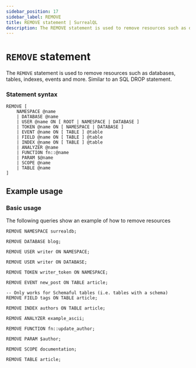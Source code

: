 ```yaml
---
sidebar_position: 17
sidebar_label: REMOVE
title: REMOVE statement | SurrealQL
description: The REMOVE statement is used to remove resources such as databases, tables, indexes, events and more.
---
```


# `REMOVE` statement

The `REMOVE` statement is used to remove resources such as databases, tables, indexes, events and more. Similar to an SQL DROP statement.

### Statement syntax

```surql title="SurrealQL Syntax"
REMOVE [
	NAMESPACE @name
	| DATABASE @name
	| USER @name ON [ ROOT | NAMESPACE | DATABASE ]
	| TOKEN @name ON [ NAMESPACE | DATABASE ]
	| EVENT @name ON [ TABLE ] @table
	| FIELD @name ON [ TABLE ] @table
	| INDEX @name ON [ TABLE ] @table
    | ANALYZER @name
    | FUNCTION fn::@name
    | PARAM $@name
	| SCOPE @name
	| TABLE @name
]
```

## Example usage
### Basic usage

The following queries show an example of how to remove resources

```surql
REMOVE NAMESPACE surrealdb;

REMOVE DATABASE blog;

REMOVE USER writer ON NAMESPACE;

REMOVE USER writer ON DATABASE;

REMOVE TOKEN writer_token ON NAMESPACE;

REMOVE EVENT new_post ON TABLE article;

-- Only works for Schemaful tables (i.e. tables with a schema)
REMOVE FIELD tags ON TABLE article;

REMOVE INDEX authors ON TABLE article;

REMOVE ANALYZER example_ascii;

REMOVE FUNCTION fn::update_author;

REMOVE PARAM $author;

REMOVE SCOPE documentation;

REMOVE TABLE article;

```
